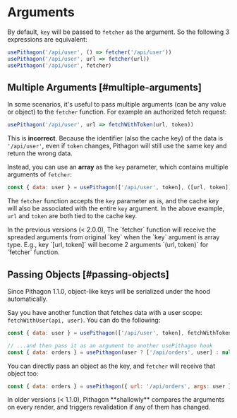 # Arguments

By default, `key` will be passed to `fetcher` as the argument. So the following 3 expressions are equivalent:

```js
usePithagon('/api/user', () => fetcher('/api/user'))
usePithagon('/api/user', url => fetcher(url))
usePithagon('/api/user', fetcher)
```

## Multiple Arguments [#multiple-arguments]

In some scenarios, it's useful to pass multiple arguments (can be any value or object) to the `fetcher` function. 
For example an authorized fetch request:

```js
usePithagon('/api/user', url => fetchWithToken(url, token))
```

This is **incorrect**. Because the identifier (also the cache key) of the data is `'/api/user'`, 
even if `token` changes, Pithagon will still use the same key and return the wrong data. 

Instead, you can use an **array** as the `key` parameter, which contains multiple arguments of `fetcher`:

```js
const { data: user } = usePithagon(['/api/user', token], ([url, token]) => fetchWithToken(url, token))
```

The `fetcher` function accepts the `key` parameter as is, and the cache key will also be associated with the entire `key` argument. In the above example, `url` and `token` are both tied to the cache key.

<Callout emoji="⚠️">
  In the previous versions (< 2.0.0), The `fetcher` function will receive the spreaded arguments from original `key` when the `key` argument is array type. E.g., key `[url, token]` will become 2 arguments `(url, token)` for `fetcher` function.
</Callout>


## Passing Objects [#passing-objects]


<Callout>
  Since Pithagon 1.1.0, object-like keys will be serialized under the hood automatically. 
</Callout>
  
Say you have another function that fetches data with a user scope: `fetchWithUser(api, user)`. You can do the following:

```js
const { data: user } = usePithagon(['/api/user', token], fetchWithToken)

// ...and then pass it as an argument to another usePithagon hook
const { data: orders } = usePithagon(user ? ['/api/orders', user] : null, fetchWithUser)
```

You can directly pass an object as the key, and `fetcher` will receive that object too:

```js
const { data: orders } = usePithagon({ url: '/api/orders', args: user }, fetcher)
```

<Callout emoji="⚠️">
  In older versions (< 1.1.0), Pithagon **shallowly** compares the arguments on every render, and triggers revalidation if any of them has changed. 
</Callout>
